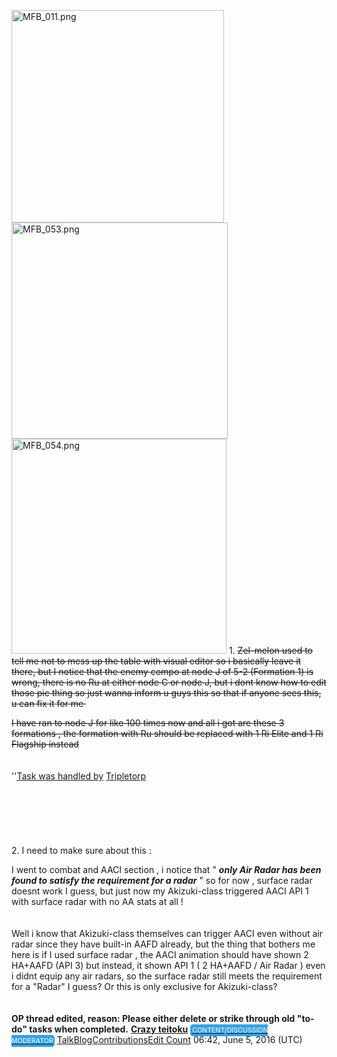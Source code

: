 [[File:MFB_011.png|thumb|left|340px]]
[[File:MFB_053.png|thumb|left|346px]]
[[File:MFB_054.png|thumb|left|344px]]
1. <s> Zel-melon used to tell me not to mess up the table with visual editor so i basically leave it there, but I notice that the enemy compo at node J of 5-2 (Formation 1) is wrong, there is no Ru at either node C or node J, but i dont know how to edit those pic thing so just wanna inform u guys this so that if anyone sees this, u can fix it for me </s>

<s>I have ran to node J for like 100 times now and all i got are these 3 formations , the formation with Ru should be replaced with 1 Ri Elite and 1 Ri Flagship instead</s><br><br><br>
''[http://kancolle.wikia.com/wiki/World_5:_%E5%8D%97%E6%96%B9%E6%B5%B7%E5%9F%9F?curid=3772&diff=680875&oldid=679763 Task was handled by] [[User:Tripletorp|Tripletorp]]
<br><br><br><br><br><br><br>
2. I need to make sure about this :

I went to combat and AACI section , i notice that " '''''only Air Radar has been found to satisfy the requirement for a radar''''' " so for now , surface radar doesnt work I guess, but just now my Akizuki-class triggered AACI API 1 with surface radar with no AA stats at all !
<br><br><br>
Well i know that Akizuki-class themselves can trigger AACI even without air radar since they have built-in AAFD already, but the thing that bothers me here is if I used surface radar , the AACI animation should have shown 2 HA+AAFD (API 3) but instead, it shown API 1 ( 2 HA+AAFD / Air Radar ) even i didnt equip any air radars, so the surface radar still meets the requirement for a "Radar" I guess? Or this is only exclusive for Akizuki-class?
<br><br><br>
'''OP thread edited, reason: Please either delete or strike through old "to-do" tasks when completed.''' [[User:Crazy teitoku|<span class="button">'''Crazy teitoku'''</span>]]&nbsp;<span style="background-color:#32a2e8; padding:2px; color:white; -moz-border-radius-topleft:5px; -moz-border-radius-bottomleft:5px; -moz-border-radius-topright:5px; -moz-border-radius-bottomright:5px; border-top-left-radius:5px; border-bottom-left-radius:5px; border-top-right-radius:5px; border-bottom-right-radius:5px; border-top:thin solid #32a2e8; border-left:thin solid #32a2e8; border-bottom:thin solid #32a2e8; font-size:8pt;">[http://community.wikia.com/wiki/Help:Moderators#Content_Moderators <span style="color:white;">CONTENT</span>]/[http://community.wikia.com/wiki/Help:Moderators#Discussions_Moderators <span style="color:white;">DISCUSSION</span>] [[Kancolle_Wiki:Staff|<span style="color:white;">MODERATOR</span>]]</span>&nbsp;<span class="wikia-menu-button secondary">[[Message Wall:Crazy teitoku|Talk]][[User blog:Crazy teitoku|Blog]][[Special:Contributions/Crazy teitoku|Contributions]][[Special:EditCount/Crazy teitoku|Edit Count]]</span> 06:42, June 5, 2016 (UTC)  <ac_metadata title="I need help with 2 things"> </ac_metadata>